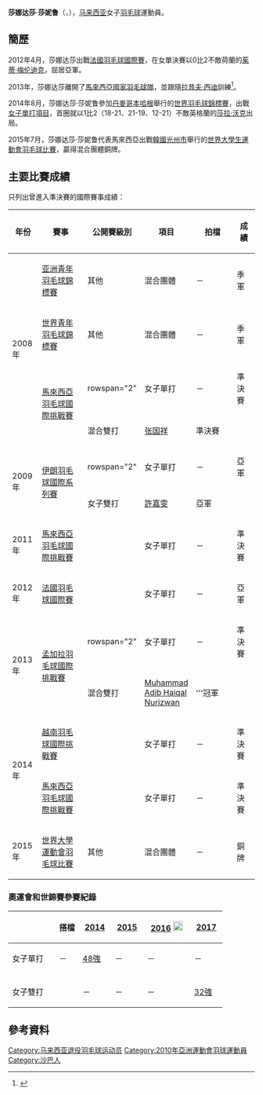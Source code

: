 {{noteTA|G1=Badminton}}
{{Infobox 羽球選手
| playername              = 莎娜达莎·莎妮鲁<br />{{lang|en|Sannatasah Saniru}}
| image                   = 
| size                    = 
| caption                 = 
| birth_name              = 
| date_of_birth           = {{birth_date_and_age|1990|5|15}}<ref name="Profile">{{cite web|title=Player Profile - Sannatasah Saniru|url=http://www.bam.org.my/?option=com_content&view=article&id=2088&itemid=111|publisher=Badminton Association of Malaysia}}{{en}}</ref>
| place_of_birth          = {{MAS}}[[沙巴|沙巴]]<ref name="Profile"/>
| height                  = {{height|m=1.66}}<ref name="Profile"/>
| weight                  = 
| event                   = 女子單打、混合雙打
| country                 = {{MAS}}
| years_started           = 
| handedness              = 右手<ref name="Profile"/>
| coach                   = 
| highest_ranking         = 第59位（女單）
| date_of_highest_ranking = <ref name="ranking">[http://bwfcontent.tournamentsoftware.com/ranking/player.aspx?id=7323&player=107894 BWF World Ranking - Ranking of Sannatasah SANIRU (54151)]{{en}}</ref>
| current_ranking         = 沒有排名
| date_of_current_ranking = 
| played                  = 75勝–92負（女單）<br/>45勝–48負（女雙）<br/>25勝–41負（混雙）
| titles                  = 
| bwf_profile             = 29413938-92A4-492F-8160-9110B2DF2942
| bwf_id                  = 54151
| updated                 = 2021年8月17日
}}
{{MedalTableTop|width=286px}}
{{MedalSport | 女子[[羽毛球|羽毛球]]}}
{{MedalCountry | {{MAS}}}}
{{MedalCompetition | [[世界大學生運動會|世界大學生運動會]]}}
{{MedalBronze | [[2015年夏季世界大學生運動會|2015年 光州市]] | [[2015年夏季世界大學生運動會羽球比賽|混合團體]] }}
{{MedalCompetition | [[世界青年羽毛球錦標賽|世界青年羽毛球錦標賽]]}}
{{MedalBronze| [[2008年世界青年羽毛球錦標賽|2008年 浦那]] | 混合團體 }}
{{MedalCompetition | [[亞洲青年羽毛球錦標賽|亞洲青年羽毛球錦標賽]]}}
{{MedalBronze| [[2008年亚洲青年羽毛球錦標賽|2008年 吉隆坡]] | 混合團體 }}
{{MedalCompetition  | [[马来西亚全国羽毛球大奖赛总决赛|马来西亚全国羽毛球大奖赛总决赛]] }}
{{MedalBronze| [[2010年马来西亚全国羽毛球大奖赛总决赛|2010年 瓜拉登嘉樓]] | 女子單打 }}
{{MedalBronze| [[2010年马来西亚全国羽毛球大奖赛总决赛|2010年 瓜拉登嘉樓]] | 女子雙打 }}
{{MedalBronze| [[2011年马来西亚全国羽毛球大奖赛总决赛|2011年 吉隆坡]] | 女子單打 }}
{{MedalBronze| [[2012年马来西亚全国羽毛球大奖赛总决赛|2012年 亞羅士打]] | 女子單打 }}
{{MedalBronze| [[2012年马来西亚全国羽毛球大奖赛总决赛|2012年 亞羅士打]] | 女子雙打 }}
{{MedalBottom}}
'''莎娜达莎·莎妮鲁'''（{{lang|en|Sannatasah Saniru}}，{{bd|1990年|5月15日}}），[[马来西亚|马来西亚]]女子[[羽毛球|羽毛球]]運動員。

==簡歷==
2012年4月，莎娜达莎出戰[[2012年法國羽毛球國際賽|法國羽毛球國際賽]]，在女單決賽以0比2不敵荷蘭的[[茱蒂·梅伦迪克|茱蒂·梅伦迪克]]，屈居亞軍。

2013年，莎娜达莎離開了[[馬來西亞國家羽毛球隊|馬來西亞國家羽毛球隊]]，並跟隨[[拉昔夫·西迪|拉昔夫·西迪]]訓練<ref>{{cite news|title=自認應豁免尤杯選拔賽‧莎娜達莎不怕考驗|url=http://sports.sinchew.com.my/node/36769?tid=8|newspaper=星洲日報|date=2014-04-28|access-date=2014-08-14|archive-url=https://web.archive.org/web/20140814082625/http://sports.sinchew.com.my/node/36769?tid=8|archive-date=2014-08-14|dead-url=yes}}</ref>。

2014年8月，莎娜达莎·莎妮鲁參加[[丹麥|丹麥]][[哥本哈根|哥本哈根]]舉行的[[2014年世界羽毛球錦標賽|世界羽毛球錦標賽]]，出戰[[2014年世界羽毛球錦標賽女子單打項目|女子單打項目]]，首圈就以1比2（18-21、21-19、12-21）不敵英格蘭的[[莎拉·沃克|莎拉·沃克]]出局。

2015年7月，莎娜达莎·莎妮鲁代表馬來西亞出戰[[韓國|韓國]][[光州市|光州市]]舉行的[[2015年夏季世界大學生運動會|世界大學生運動會]][[2015年夏季世界大學生運動會羽球比賽|羽毛球比賽]]，贏得混合團體銅牌。

==主要比賽成績==
只列出曾進入準決賽的國際賽事成績：
{| class=wikitable style="text-align:center; font-size:small;" 
!width="50"|年份
!width="180"|賽事
!width="80"|公開賽級別
!width="60"|項目
!width="130"|拍檔
!width="50"|成績
|-
!rowspan="4"|2008年
|[[2008年亚洲青年羽毛球錦標賽|亚洲青年羽毛球錦標賽]]
|其他
|混合團體
|－
|bgcolor="#b8860b"|季軍
|-
|[[2008年世界青年羽毛球錦標賽|世界青年羽毛球錦標賽]]
|其他
|混合團體
|－
|bgcolor="b8860b"|季軍
|-
|rowspan="2"|[[2008年馬來西亞羽毛球國際挑戰賽|馬來西亞羽毛球國際挑戰賽]]
|rowspan="2" {{BWFIC}}
|女子單打
|－
|bgcolor="#b8860b"|準決賽
|-
|混合雙打
|[[张国祥_(羽毛球运动员)|张国祥]]
|bgcolor="#b8860b"|準決賽
|-
!rowspan="2"|2009年
|rowspan="2"|[[2009年伊朗羽毛球國際系列賽|伊朗羽毛球國際系列賽]]
|rowspan="2" {{BWFIS}}
|女子單打
|－
|bgcolor="silver"|亞軍
|-
|女子雙打
|[[許嘉雯|許嘉雯]]
|bgcolor="silver"|亞軍
|-
!rowspan="1"|2011年
|[[2011年馬來西亞羽毛球國際挑戰賽|馬來西亞羽毛球國際挑戰賽]]
|{{BWFIC}}
|女子單打
|－
|bgcolor="#b8860b"|準決賽
|-
!rowspan="1"|2012年
|[[2012年法國羽毛球國際賽|法國羽毛球國際賽]]
|{{BWFIS}}
|女子單打
|－
|bgcolor="silver"|亞軍
|-
!rowspan="2"|2013年
|rowspan="2"|[[2013年孟加拉羽毛球國際挑戰賽|孟加拉羽毛球國際挑戰賽]]
|rowspan="2" {{BWFIC}}
|女子單打
|－
|bgcolor="#b8860b"|準決賽
|-
|混合雙打
|[[Muhammad_Adib_Haiqal_Nurizwan|Muhammad Adib Haiqal Nurizwan]]
|bgcolor="gold"|'''冠軍
|-
!rowspan="2"|2014年
|[[2014年越南羽毛球國際挑戰賽|越南羽毛球國際挑戰賽]]
|{{BWFIC}}
|女子單打
|－
|bgcolor="#b8860b"|準決賽
|-
|[[2014年馬來西亞羽毛球國際挑戰賽|馬來西亞羽毛球國際挑戰賽]]
|{{BWFIC}}
|女子單打
|－
|bgcolor="#b8860b"|準決賽
|-
!rowspan="1"|2015年
|[[2015年夏季世界大學運動會羽球比賽|世界大學運動會羽毛球比賽]]
|其他
|混合團體
|－
|bgcolor="#b8860b"|銅牌
|}
{{BWF賽事級別索引}}

===奧運會和世錦賽參賽紀錄===
{| class=wikitable style="text-align:center; font-size:small;" 
!
!搭檔
!width="50"|[[2014年世界羽毛球錦標賽|2014]]
!width="50"|[[2015年世界羽毛球錦標賽|2015]]
!width="80"|[[2016年夏季奧林匹克運動會羽毛球比賽|2016]] [[File:Olympic_rings_without_rims.svg|20px]]
!width="50"|[[2017年世界羽毛球錦標賽|2017]]
|-
!width="80"|女子單打
|－
|[[2014年世界羽毛球錦標賽女子單打項目|48強]]
|－
|－
|－
|-
|
|-
!width="80"|女子雙打
|align="left"|{{nowrap|{{flagicon|SUI}} [[纳迪亚·范克豪泽|范克豪泽]]}}
|－
|－
|－
|[[2017年世界羽毛球錦標賽女子雙打項目|32強]]
|}

==參考資料==
{{Portal box|马来西亚|羽毛球}}
{{reflist|2}}

{{DEFAULTSORT:Saniru, Sannatasah}}
[[Category:马来西亚退役羽毛球运动员|Category:马来西亚退役羽毛球运动员]]
[[Category:2010年亞洲運動會羽球運動員|Category:2010年亞洲運動會羽球運動員]]
[[Category:沙巴人|Category:沙巴人]]